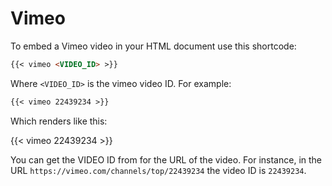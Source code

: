# Vimeo

To embed a Vimeo video in your HTML document use this shortcode:

``` .markdown
{{< vimeo <VIDEO_ID> >}}
```

Where `<VIDEO_ID>` is the vimeo video ID. For example:

``` .markdown
{{< vimeo 22439234 >}}
```

Which renders like this:

{{< vimeo 22439234 >}}

You can get the VIDEO ID from for the URL of the video. For instance, in the URL `https://vimeo.com/channels/top/22439234` the video ID is `22439234`.

